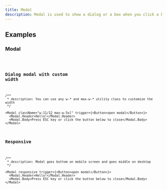 ```yaml
---
title: Modal
description: Modal is used to show a dialog or a box when you click a button.
---
```


## Examples

### Modal

<code src="./demo/basic.tsx" />

### Dialog modal with custom width

```tsx live
/**
 * description: You can use any w-* and max-w-* utility class to customize the width
 */

<Modal className="w-11/12 max-w-5xl" trigger={<Button>open modal</Button>}>
  <Modal.Header>Hello!</Modal.Header>
  <Modal.Body>Press ESC key or click the button below to close</Modal.Body>
</Modal>
```

### Responsive

```tsx live
/**
 * description: Modal goes bottom on mobile screen and goes middle on desktop
 */

<Modal responsive trigger={<Button>open modal</Button>}>
  <Modal.Header>Hello!</Modal.Header>
  <Modal.Body>Press ESC key or click the button below to close</Modal.Body>
</Modal>
```
